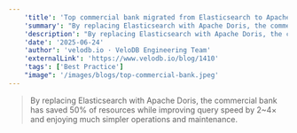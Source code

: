 ```yaml
---
    'title': 'Top commercial bank migrated from Elasticsearch to Apache Doris for PB-scale log storage and analytics'
    'summary': "By replacing Elasticsearch with Apache Doris, the commercial bank has saved 50% of resources while improving query speed by 2~4× and enjoying much simpler operations and maintenance."
    'description': "By replacing Elasticsearch with Apache Doris, the commercial bank has saved 50% of resources while improving query speed by 2~4× and enjoying much simpler operations and maintenance."
    'date': '2025-06-24'
    'author': 'velodb.io · VeloDB Engineering Team'
    'externalLink': 'https://www.velodb.io/blog/1410'
    'tags': ['Best Practice']
    "image": '/images/blogs/top-commercial-bank.jpeg'
---
```



> <BlogLink rel="noopener noreferrer" target='_blank' href='https://www.velodb.io/blog/1410'>By replacing Elasticsearch with Apache Doris, the commercial bank has saved 50% of resources while improving query speed by 2~4× and enjoying much simpler operations and maintenance.<SeeMore /></BlogLink>
